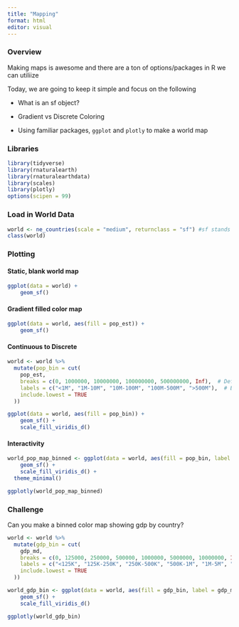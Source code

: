 ```yaml
---
title: "Mapping"
format: html
editor: visual
---
```


### Overview

Making maps is awesome and there are a ton of options/packages in R we can utiliize

Today, we are going to keep it simple and focus on the following

-   What is an sf object?

-   Gradient vs Discrete Coloring

-   Using familiar packages, `ggplot` and `plotly` to make a world map

### Libraries

```r
library(tidyverse)
library(rnaturalearth)
library(rnaturalearthdata)
library(scales)
library(plotly)
options(scipen = 99)
```

### Load in World Data

```r
world <- ne_countries(scale = "medium", returnclass = "sf") #sf stands for spatial feature
class(world)
```

### Plotting

#### Static, blank world map

```r
ggplot(data = world) +
    geom_sf()
```

#### Gradient filled color map

```r
ggplot(data = world, aes(fill = pop_est)) +
    geom_sf()
```

#### Continuous to Discrete

```r
world <- world %>%
  mutate(pop_bin = cut(
    pop_est,
    breaks = c(0, 1000000, 10000000, 100000000, 500000000, Inf),  # Define meaningful ranges
    labels = c("<1M", "1M-10M", "10M-100M", "100M-500M", ">500M"),  # Bin labels
    include.lowest = TRUE
  ))
```

```r
ggplot(data = world, aes(fill = pop_bin)) +
    geom_sf() +
    scale_fill_viridis_d()
```

#### Interactivity

```r
world_pop_map_binned <- ggplot(data = world, aes(fill = pop_bin, label = name_long)) +
    geom_sf() +
    scale_fill_viridis_d() +
  theme_minimal()

ggplotly(world_pop_map_binned)
```

### Challenge

Can you make a binned color map showing gdp by country?

```r
world <- world %>%
  mutate(gdp_bin = cut(
    gdp_md,
    breaks = c(0, 125000, 250000, 500000, 1000000, 5000000, 10000000, Inf), 
    labels = c("<125K", "125K-250K", "250K-500K", "500K-1M", "1M-5M", "5M-10M", ">10M"),  
    include.lowest = TRUE
  ))

world_gdp_bin <- ggplot(data = world, aes(fill = gdp_bin, label = gdp_md)) +
    geom_sf() +
    scale_fill_viridis_d()

ggplotly(world_gdp_bin)
```

